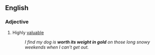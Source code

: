 ==English==

===Adjective===
{{head|en|adjective|head=[[worth]] [[its]] [[weight]] [[in]] [[gold]]}}

# {{context|idiomatic|lang=en}} Highly [[valuable]]
#: ''I find my dog is '''worth its weight in gold''' on those long snowy weekends when I can't get out.''